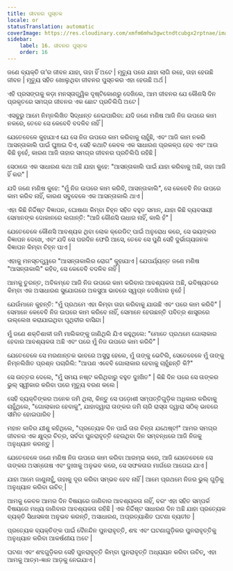 ```yaml
---
title: ଜୀବନର ପୁସ୍ତକ
locale: or
statusTranslation: automatic
coverImage: https://res.cloudinary.com/xmfm6mhw3gwctndtcubgx2rptnae/image/upload/v1740468922/small_cover_tratado_de_psicologia_revolucionaria_a4c0dca4e0.webp
sidebar:
    label: 16. ଜୀବନର ପୁସ୍ତକ
    order: 16
---
```

ଜଣେ ବ୍ୟକ୍ତି ତା’ର ଜୀବନ ଯାହା, ତାହା ହିଁ ଅଟେ | ମୃତ୍ୟୁ ପରେ ଯାହା ଲାଗି ରହେ, ତାହା ହେଉଛି ଜୀବନ | ମୃତ୍ୟୁ ସହିତ ଖୋଲୁଥିବା ଜୀବନର ପୁସ୍ତକର ଏହା ହେଉଛି ଅର୍ଥ |

ଏହି ପ୍ରସଙ୍ଗକୁ କଡ଼ା ମନସ୍ତାତ୍ତ୍ୱିକ ଦୃଷ୍ଟିକୋଣରୁ ଦେଖିଲେ, ଆମ ଜୀବନର ଯେ କୌଣସି ଦିନ ପ୍ରକୃତରେ ସମଗ୍ର ଜୀବନର ଏକ ଛୋଟ ପ୍ରତିଲିପି ଅଟେ |

ଏସବୁରୁ ଆମେ ନିମ୍ନଲିଖିତ ସିଦ୍ଧାନ୍ତ ନେଇପାରିବା: ଯଦି ଜଣେ ମଣିଷ ଆଜି ନିଜ ଉପରେ କାମ ନକରେ, ତେବେ ସେ କେବେବି ବଦଳିବ ନାହିଁ |

ଯେତେବେଳେ କୁହାଯାଏ ଯେ ସେ ନିଜ ଉପରେ କାମ କରିବାକୁ ଚାହୁଁଛି, ଏବଂ ଆଜି କାମ ନକରି ଆସନ୍ତାକାଲି ପାଇଁ ଘୁଞ୍ଚାଇ ଦିଏ, ସେହି କଥାଟି କେବଳ ଏକ ସାଧାରଣ ପ୍ରକଳ୍ପ ହେବ ଏବଂ ଆଉ କିଛି ନୁହେଁ, କାରଣ ଆଜି ତାହାର ସମଗ୍ର ଜୀବନର ପ୍ରତିଲିପି ରହିଛି |

ସେଠାରେ ଏକ ସାଧାରଣ କଥା ଅଛି ଯାହା କୁହେ: "ଆସନ୍ତାକାଲି ପାଇଁ ଯାହା କରିବାକୁ ଅଛି, ତାହା ଆଜି ହିଁ କର" |

ଯଦି ଜଣେ ମଣିଷ କୁହେ: "ମୁଁ ନିଜ ଉପରେ କାମ କରିବି, ଆସନ୍ତାକାଲି", ସେ କେବେବି ନିଜ ଉପରେ କାମ କରିବ ନାହିଁ, କାରଣ ସବୁବେଳେ ଏକ ଆସନ୍ତାକାଲି ଥାଏ |

ଏହା କିଛି ନିର୍ଦ୍ଦିଷ୍ଟ ବିଜ୍ଞାପନ, ଘୋଷଣା କିମ୍ବା ଚିହ୍ନ ସହିତ ବହୁତ ସମାନ, ଯାହା କିଛି ବ୍ୟବସାୟୀ ସେମାନଙ୍କ ଦୋକାନରେ ଲଗାନ୍ତି: "ଆଜି କୌଣସି ଉଧାର ନାହିଁ, କାଲି ହଁ" |

ଯେତେବେଳେ କୌଣସି ଆବଶ୍ୟକ ଥିବା ଲୋକ କ୍ରେଡିଟ୍ ପାଇଁ ଅନୁରୋଧ କରେ, ସେ ଭୟଙ୍କର ବିଜ୍ଞାପନ ଦେଖେ, ଏବଂ ଯଦି ସେ ପରଦିନ ଫେରି ଆସେ, ତେବେ ସେ ପୁଣି ସେହି ଦୁର୍ଭାଗ୍ୟଜନକ ବିଜ୍ଞାପନ କିମ୍ବା ଚିହ୍ନ ପାଏ |

ଏହାକୁ ମନସ୍ତତ୍ତ୍ୱରେ "ଆସନ୍ତାକାଲିର ରୋଗ" କୁହାଯାଏ | ଯେପର୍ଯ୍ୟନ୍ତ ଜଣେ ମଣିଷ "ଆସନ୍ତାକାଲି" କହିବ, ସେ କେବେବି ବଦଳିବ ନାହିଁ |

ଆମକୁ ତୁରନ୍ତ, ଅବିଳମ୍ବେ ଆଜି ନିଜ ଉପରେ କାମ କରିବାର ଆବଶ୍ୟକତା ଅଛି, ଭବିଷ୍ୟତରେ କିମ୍ବା ଏକ ଅସାଧାରଣ ସୁଯୋଗରେ ଅଳସୁଆ ଭାବରେ ସ୍ୱପ୍ନ ଦେଖିବାର ନୁହେଁ |

ଯେଉଁମାନେ କୁହନ୍ତି: "ମୁଁ ପ୍ରଥମେ ଏହା କିମ୍ବା ତାହା କରିବାକୁ ଯାଉଛି ଏବଂ ପରେ କାମ କରିବି" | ସେମାନେ କେବେବି ନିଜ ଉପରେ କାମ କରିବେ ନାହିଁ, ସେମାନେ ହେଉଛନ୍ତି ପବିତ୍ର ଶାସ୍ତ୍ରରେ ଉଲ୍ଲେଖ କରାଯାଇଥିବା ପୃଥିବୀର ବାସିନ୍ଦା |

ମୁଁ ଜଣେ ଶକ୍ତିଶାଳୀ ଜମି ମାଲିକଙ୍କୁ ଜାଣିଥିଲି ଯିଏ କହୁଥିଲେ: "ମୋତେ ପ୍ରଥମେ ଗୋଲାକାର ହେବାର ଆବଶ୍ୟକତା ଅଛି ଏବଂ ପରେ ମୁଁ ନିଜ ଉପରେ କାମ କରିବି" |

ଯେତେବେଳେ ସେ ମରଣାନ୍ତକ ଭାବରେ ଅସୁସ୍ଥ ହେଲେ, ମୁଁ ତାଙ୍କୁ ଭେଟିଲି, ସେତେବେଳେ ମୁଁ ତାଙ୍କୁ ନିମ୍ନଲିଖିତ ପ୍ରଶ୍ନ ପଚାରିଲି: "ଆପଣ ଏବେବି ଗୋଲାକାର ହେବାକୁ ଚାହୁଁଛନ୍ତି କି?"

ସେ ଉତ୍ତର ଦେଲେ, "ମୁଁ ସମୟ ନଷ୍ଟ କରିଥିବାରୁ ବହୁତ ଦୁଃଖିତ" | କିଛି ଦିନ ପରେ ସେ ତାଙ୍କର ଭୁଲ୍ ସ୍ୱୀକାର କରିବା ପରେ ମୃତ୍ୟୁ ବରଣ କଲେ |

ସେହି ବ୍ୟକ୍ତିଙ୍କର ଅନେକ ଜମି ଥିଲା, କିନ୍ତୁ ସେ ପଡ଼ୋଶୀ ସମ୍ପତ୍ତିଗୁଡ଼ିକ ଅଧିକାର କରିବାକୁ ଚାହୁଁଥିଲେ, "ଗୋଲାକାର ହେବାକୁ", ଯାହାଦ୍ୱାରା ତାଙ୍କର ଜମି ଚାରି ରାସ୍ତା ଦ୍ୱାରା ସଠିକ୍ ଭାବରେ ସୀମିତ ହୋଇପାରିବ |

ମହାନ କାବିର ଯୀଶୁ କହିଥିଲେ, "ପ୍ରତ୍ୟେକ ଦିନ ପାଇଁ ତାର ଚିନ୍ତା ଯଥେଷ୍ଟ!" ଆମର ସମଗ୍ର ଜୀବନର ଏକ କ୍ଷୁଦ୍ର ଚିତ୍ର, ସର୍ବଦା ପୁନରାବୃତ୍ତି ହେଉଥିବା ଦିନ ସମ୍ବନ୍ଧରେ ଆଜି ନିଜକୁ ଅନୁଧ୍ୟାନ କରନ୍ତୁ |

ଯେତେବେଳେ ଜଣେ ମଣିଷ ନିଜ ଉପରେ କାମ କରିବା ଆରମ୍ଭ କରେ, ଆଜି ଯେତେବେଳେ ସେ ତାଙ୍କର ଅସନ୍ତୋଷ ଏବଂ ଦୁଃଖକୁ ଅନୁଭବ କରେ, ସେ ସଫଳତାର ମାର୍ଗରେ ଆଗେଇ ଯାଏ |

ଯାହା ଆମେ ଜାଣୁନାହୁଁ, ତାହାକୁ ଦୂର କରିବା ସମ୍ଭବ ହେବ ନାହିଁ | ଆମେ ପ୍ରଥମେ ନିଜର ଭୁଲ୍ ଗୁଡ଼ିକୁ ଅନୁଧ୍ୟାନ କରିବା ଉଚିତ୍ |

ଆମକୁ କେବଳ ଆମର ଦିନ ବିଷୟରେ ଜାଣିବାର ଆବଶ୍ୟକତା ନାହିଁ, ବରଂ ଏହା ସହିତ ସମ୍ପର୍କ ବିଷୟରେ ମଧ୍ୟ ଜାଣିବାର ଆବଶ୍ୟକତା ରହିଛି | ଏକ ନିର୍ଦ୍ଦିଷ୍ଟ ସାଧାରଣ ଦିନ ଅଛି ଯାହା ପ୍ରତ୍ୟେକ ବ୍ୟକ୍ତି ସିଧାସଳଖ ଅନୁଭବ କରନ୍ତି, ଅସାଧାରଣ, ଅପ୍ରତ୍ୟାଶିତ ଘଟଣା ବ୍ୟତୀତ |

ପ୍ରତ୍ୟେକ ବ୍ୟକ୍ତିଙ୍କ ପାଇଁ ଦୈନନ୍ଦିନ ପୁନରାବୃତ୍ତି, ଶବ୍ଦ ଏବଂ ଘଟଣାଗୁଡ଼ିକର ପୁନରାବୃତ୍ତିକୁ ଅନୁଧ୍ୟାନ କରିବା ଆକର୍ଷଣୀୟ ଅଟେ |

ଘଟଣା ଏବଂ ଶବ୍ଦଗୁଡ଼ିକର ସେହି ପୁନରାବୃତ୍ତି କିମ୍ବା ପୁନରାବୃତ୍ତି ଅଧ୍ୟୟନ କରିବା ଉଚିତ୍, ଏହା ଆମକୁ ଆତ୍ମ-ଜ୍ଞାନ ଆଡ଼କୁ ନେଇଯାଏ |
